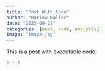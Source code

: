 ```yaml
---
title: "Post With Code"
author: "Harlow Malloc"
date: "2023-09-22"
categories: [news, code, analysis]
image: "image.jpg"
---
```


This is a post with executable code.

```r
1 + 1
```
